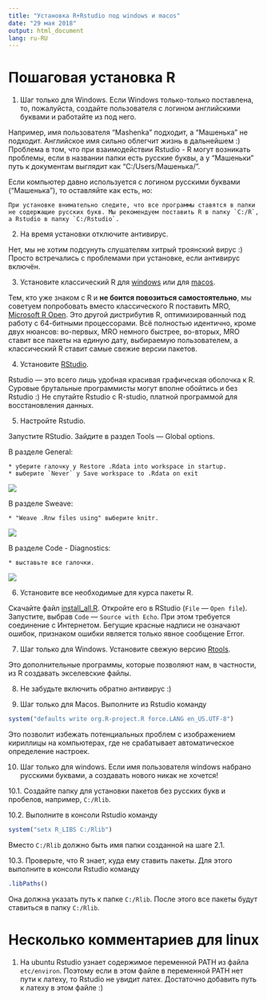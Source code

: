 ```yaml
---
title: "Установка R+Rstudio под windows и macos"
date: "29 мая 2018"
output: html_document
lang: ru-RU
---
```


# Пошаговая установка R

1. Шаг только для Windows.
Если Windows только-только поставлена, то, пожалуйста,
создайте пользователя с логином английскими буквами и работайте из под него.

Например, имя пользователя "Mashenka" подходит, а "Машенька" не подходит.
Английское имя сильно облегчит жизнь в дальнейшем :)
Проблема в том, что при взаимодействии Rstudio - R могут возникать проблемы,
если в названии папки есть русские буквы, а у "Машеньки" путь к документам выглядит как "C:/Users/Машенька/".

Если компьютер давно используется с логином русскими буквами ("Машенька"), то оставляйте как есть, но:

    При установке внимательно следите, что все программы ставятся в папки не содержащие русских букв. Мы рекомендуем поставить R в папку `C:/R`, а Rstudio в папку `C:/Rstudio`.

2. На время установки отключите антивирус.

Нет, мы не хотим подсунуть слушателям хитрый троянский вирус :) Просто встречались с проблемами при установке, если антивирус включён.

3. Установите классический R для [windows](https://cran.r-project.org/bin/windows/base/) или для [macos](https://cran.r-project.org/bin/macosx/).

Тем, кто уже знаком с R и **не боится повозиться самостоятельно**, мы советуем попробовать вместо классического R поставить MRO, [Microsoft R Open](https://mran.microsoft.com/open/).
Это другой дистрибутив R, оптимизированный под работу с 64-битными процессорами.
Всё полностью идентично, кроме двух нюансов: во-первых, MRO немного быстрее,
во-вторых, MRO ставит все пакеты на единую дату, выбираемую пользователем, а классический R ставит самые свежие версии пакетов.

4. Установите [RStudio](https://www.rstudio.com/products/rstudio/download/#download).

Rstudio — это всего лишь удобная красивая графическая оболочка к R.
Суровые брутальные программисты могут вполне обойтись и без Rstudio :)
Не спутайте Rstudio с R-studio, платной программой для восстановления данных.

5. Настройте Rstudio.

Запустите RStudio. Зайдите в раздел Tools --- Global options.

В разделе General:

    * уберите галочку у Restore .Rdata into workspace in startup.
    * выберите `Never` у Save workspace to .Rdata on exit

![](options_general.png)

В разделе Sweave:

    * "Weave .Rnw files using" выберите knitr.
![](options_sweave.png)

В разделе Code - Diagnostics:

    * выставьте все галочки.

![](options_diagnostics.png)

6. Установите все необходимые для курса пакеты R.

Скачайте файл [install_all.R](https://github.com/bdemeshev/coursera_metrics/raw/master/install_all.R).
Откройте его в RStudio (`File` --- `Open file`). Запустите, выбрав `Code` --- `Source with Echo`.
При этом требуется соединение с Интернетом.
Бегущие красные надписи не означают ошибок, признаком ошибки является только явное сообщение Error.

7. Шаг только для Windows. Установите свежую версию [Rtools](https://cran.r-project.org/bin/windows/Rtools/).

Это дополнительные программы, которые позволяют нам, в частности, из R создавать экселевские файлы.


8. Не забудьте включить обратно антивирус :)


9. Шаг только для Macos. Выполните из Rstudio команду

```r
system("defaults write org.R-project.R force.LANG en_US.UTF-8")
```

Это позволит избежать потенциальных проблем с изображением кириллицы на компьютерах, где не срабатывает автоматическое определение настроек.

10. Шаг только для windows. Если имя пользователя windows набрано русскими буквами, а создавать нового никак не хочется!

10.1. Создайте папку для установки пакетов без русских букв и пробелов, например, `C:/Rlib`.

10.2. Выполните в консоли Rstudio команду
```r
system("setx R_LIBS C:/Rlib")
```

Вместо `C:/Rlib` должно быть имя папки созданной на шаге 2.1.

10.3. Проверьте, что R знает, куда ему ставить пакеты. Для этого выполните в консоли Rstudio команду

```r
.libPaths()
```

Она должна указать путь к папке `C:/Rlib`. После этого все пакеты будут ставиться в папку `C:/Rlib`.




# Несколько комментариев для linux

1. На ubuntu Rstudio узнает содержимое переменной PATH из файла `etc/environ`.
Поэтому если в этом файле в переменной PATH нет пути к латеху, то Rstudio не увидит латех.
Достаточно добавить путь к латеху в этом файле :)

